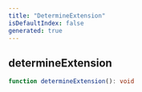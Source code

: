 ```yaml
---
title: "DetermineExtension"
isDefaultIndex: false
generated: true
---
```



<!-- This file was generated from the CommandKit source. Do not modify. Instead, re-run the "docgen" script -->


## determineExtension

<GenerationInfo sourceFile="packages/commandkit/src/cli/generators.ts" sourceLine="14" packageName="commandkit" />



```ts title="Signature"
function determineExtension(): void
```
